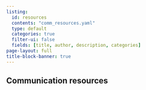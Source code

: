 ```yaml
---
listing:
  id: resources
  contents: "comm_resources.yaml"
  type: default
  categories: true
  filter-ui: false
  fields: [title, author, description, categories]
page-layout: full
title-block-banner: true
---
```


## Communication resources

:::{#resources}
:::